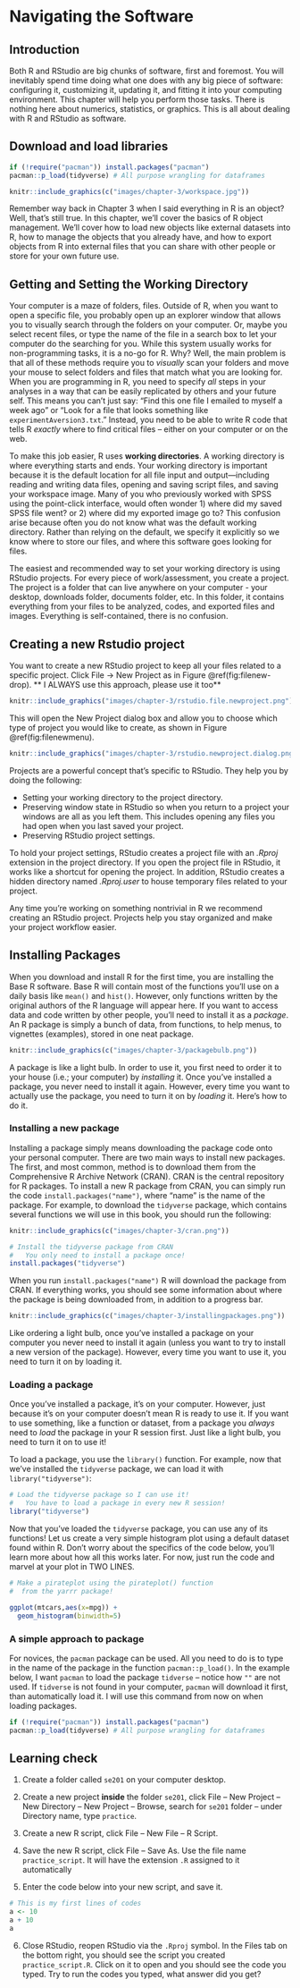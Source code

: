 
# Navigating the Software {#NavigatingTheSoftware}

## Introduction {-}


Both R and RStudio are big chunks of software, first and foremost. You will inevitably spend time doing what one does with any big piece of software: configuring it, customizing it, updating it, and fitting it into your computing environment. This chapter will help you perform those tasks. There is nothing here about numerics, statistics, or graphics. This is all about dealing with R and RStudio as software.

## Download and load libraries {-}

```r
if (!require("pacman")) install.packages("pacman")
pacman::p_load(tidyverse) # All purpose wrangling for dataframes

```


```r
knitr::include_graphics(c("images/chapter-3/workspace.jpg"))
```


Remember way back in Chapter 3 when I said everything in R is an object? Well, that's still true. In this chapter, we'll cover the basics of R object management. We'll cover how to load new objects like external datasets into R, how to manage the objects that you already have, and how to export objects from R into external files that you can share with other people or store for your own future use.


## Getting and Setting the Working Directory {#NAVIGATE-WORKING-DIRECTORY}

Your computer is a maze of folders, files. Outside of R, when you want to open a specific file, you probably open up an explorer window that allows you to visually search through the folders on your computer. Or, maybe you select recent files, or type the name of the file in a search box to let your computer do the searching for you. While this system usually works for non-programming tasks, it is a no-go for R. Why? Well, the main problem is that all of these methods require you to *visually* scan your folders and move your mouse to select folders and files that match what you are looking for. When you are programming in R, you need to specify *all* steps in your analyses in a way that can be easily replicated by others and your future self. This means you can't just say: "Find this one file I emailed to myself a week ago" or "Look for a file that looks something like `experimentAversion3.txt`." Instead, you need to be able to write R code that tells R *exactly* where to find critical files -- either on your computer or on the web.

To make this job easier, R uses **working directories**. A working directory is where everything starts and ends. Your working directory is important because it is the default location for all file input and output—including reading and writing data files, opening and saving script files, and saving your workspace image. Many of you who previously worked with SPSS using the point-click interface, would often wonder 1) where did my saved SPSS file went? or 2) where did my exported image go to? This confusion arise because often you do not know what was the default working directory. Rather than relying on the default, we specify it explicitly so we know where to store our files, and where this software goes looking for files.


The easiest and recommended way to set your working directory is using RStudio projects. For every piece of work/assessment, you create a project. The project is a folder that can live anywhere on your computer - your desktop, downloads folder, documents folder, etc. In this folder, it contains everything from your files to be analyzed, codes, and exported files and images. Everything is self-contained, there is no confusion.

## Creating a new Rstudio project{#NAVIGATE-PROJECTS}

You want to create a new RStudio project to keep all your files related to a specific project. 
Click File → New Project as in Figure \@ref(fig:filenew-drop). ** I ALWAYS use this approach, please use it too**

```r
knitr::include_graphics("images/chapter-3/rstudio.file.newproject.png")
```

This will open the New Project dialog box and allow you to choose which type of project you would like to create, as shown in Figure \@ref(fig:filenewmenu).

```r
knitr::include_graphics("images/chapter-3/rstudio.newproject.dialog.png")
```

Projects are a powerful concept that's specific to RStudio. They help you by doing the following:

-  Setting your working directory to the project directory.
-  Preserving window state in RStudio so when you return to a project your windows are all as you left them. This includes opening any files you had open when you last saved your project. 
-  Preserving RStudio project settings.

To hold your project settings, RStudio creates a project file with an *.Rproj* extension in the project directory. If you open the project file in RStudio, it works like a shortcut for opening the project. In addition, RStudio creates a hidden directory named *.Rproj.user* to house temporary files related to your project. 

Any time you're working on something nontrivial in R we recommend creating an RStudio project. Projects help you stay organized and make your project workflow easier. 


## Installing Packages {#NAVIGATE-INSTALL-PACKAGE}

When you download and install R for the first time, you are installing the Base R software. Base R will contain most of the functions you'll use on a daily basis like `mean()` and `hist()`. However, only functions written by the original authors of the R language will appear here. If you want to access data and code written by other people, you'll need to install it as a *package*. An R package is simply a bunch of data, from functions, to help menus, to vignettes (examples), stored in one neat package.


```r
knitr::include_graphics(c("images/chapter-3/packagebulb.png"))
```


A package is like a light bulb. In order to use it, you first need to order it to your house (i.e.; your computer) by *installing* it. Once you've installed a package, you never need to install it again. However, every time you want to actually use the package, you need to turn it on  by *loading* it. Here's how to do it.


### Installing a new package

Installing a package simply means downloading the package code onto your personal computer. There are two main ways to install new packages. The first, and most common, method is to download them from the Comprehensive R Archive Network (CRAN). CRAN is the central repository for R packages. To install a new R package from CRAN, you can simply run the code `install.packages("name")`, where "name" is the name of the package. For example, to download the `tidyverse` package, which contains several functions we will use in this book, you should run the following:


```r
knitr::include_graphics(c("images/chapter-3/cran.png"))
```



```r
# Install the tidyverse package from CRAN
#   You only need to install a package once!
install.packages("tidyverse")
```


When you run `install.packages("name")` R will download the package from CRAN. If everything works, you should see some information about where the package is being downloaded from, in addition to a progress bar.

```r
knitr::include_graphics(c("images/chapter-3/installingpackages.png"))
```


Like ordering a light bulb, once you've installed a package on your computer you never need to install it again (unless you want to try to install a new version of the package). However, every time you want to use it, you need to turn it on by loading it.


### Loading a package

Once you've installed a package, it's on your computer. However, just because it's on your computer doesn't mean R is ready to use it. If you want to use something, like a function or dataset, from a package you *always* need to *load* the package in your R session first. Just like a light bulb, you need to turn it on to use it!

To load a package, you use the `library()` function. For example, now that we've installed the `tidyverse` package, we can load it with `library("tidyverse")`:

```r
# Load the tidyverse package so I can use it!
#   You have to load a package in every new R session!
library("tidyverse")
```


Now that you've loaded the `tidyverse` package, you can use any of its functions! Let us create a very simple histogram plot using a default dataset found within R.  Don't worry about the specifics of the code below, you'll learn more about how all this works later. For now, just run the code and marvel at your plot in TWO LINES.

```r
# Make a pirateplot using the pirateplot() function
#  from the yarrr package!

ggplot(mtcars,aes(x=mpg)) + 
  geom_histogram(binwidth=5)
```

### A simple approach to package

For novices, the  `pacman` package can be used. All you need to do is to type in the name of the package in the function `pacman::p_load()`. In the example below, I want `pacman` to load the package `tidverse` -- notice how `""` are not used. If `tidverse` is not found in your computer, `pacman` will download it first, than automatically load it. I will use this command from now on when loading packages.

```r

if (!require("pacman")) install.packages("pacman")
pacman::p_load(tidyverse) # All purpose wrangling for dataframes

```

## Learning check {#NAVIGATE-LEARNING-CHECK}


1. Create a folder called `se201` on your computer desktop.

2. Create a new project **inside** the folder `se201`, click File -- New Project -- New Directory -- New Project -- Browse, search for `se201` folder -- under Directory name, type `practice`.

3. Create a new R script, click File -- New File -- R Script.

4. Save the new R script, click File -- Save As. Use the file name `practice_script`. It will have the extension `.R` assigned to it automatically

5. Enter the code below into your new script, and save it. 

```r

# This is my first lines of codes
a <- 10
a + 10
a

```

6. Close RStudio, reopen RStudio via the `.Rproj` symbol. In the Files tab on the bottom right, you should see the script you created `practice_script.R`. Click on it to open and you should see the code you typed. Try to run the codes you typed, what answer did you get?


